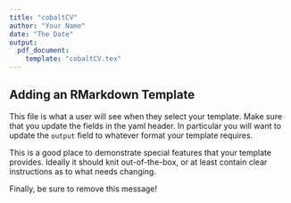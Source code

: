 ```yaml
---
title: "cobaltCV"
author: "Your Name"
date: "The Date"
output: 
  pdf_document:
    template: "cobaltCV.tex"
---
```




## Adding an RMarkdown Template

This file is what a user will see when they select your template. Make sure that you update the fields in the yaml header. In particular you will want to update the `output` field to whatever format your template requires.

This is a good place to demonstrate special features that your template provides. Ideally it should knit out-of-the-box, or at least contain clear instructions as to what needs changing.

Finally, be sure to remove this message!
